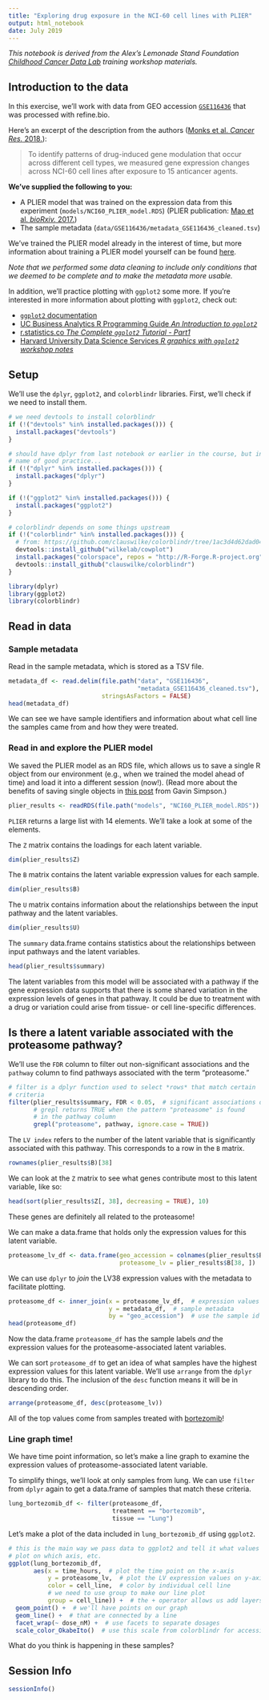 ```yaml
---
title: "Exploring drug exposure in the NCI-60 cell lines with PLIER"
output: html_notebook
date: July 2019
---
```


_This notebook is derived from the Alex's Lemonade Stand Foundation 
[Childhood Cancer Data Lab](https://www.ccdatalab.org/) training workshop 
materials._

## Introduction to the data

In this exercise, we'll work with data from GEO accession [`GSE116436`](https://www.refine.bio/experiments/GSE116436/drug-induced-change-in-gene-expression-across-nci-60-cell-lines-after-exposure-to-15-anticancer-agents-for-2-6-and-24h)
that was processed with refine.bio. 

Here's an excerpt of the description from the authors ([Monks et al. _Cancer Res._ 2018.](https://doi.org/10.1158/0008-5472.CAN-18-0989)):

> To identify patterns of drug-induced gene modulation that occur across different cell types, we measured gene expression changes across NCI-60 cell lines after exposure to 15 anticancer agents.

**We've supplied the following to you:**

* A PLIER model that was trained on the expression data from this experiment (`models/NCI60_PLIER_model.RDS`) (PLIER publication: [Mao et al. _bioRxiv._ 2017.](https://doi.org/10.1101/116061))
* The sample metadata (`data/GSE116436/metadata_GSE116436_cleaned.tsv`)

We've trained the PLIER model already in the interest of time, but more
information about training a PLIER model yourself can be found [here](https://github.com/jaclyn-taroni/2019-applied-bioinformatics/blob/master/README.md#running-plier-yourself).

_Note that we performed some data cleaning to include only conditions that we
deemed to be complete and to make the metadata more usable._

In addition, we'll practice plotting with `ggplot2` some more.
If you're interested in more information about plotting with `ggplot2`, check 
out:

* [`ggplot2` documentation](https://ggplot2.tidyverse.org/)
* [UC Business Analytics R Programming Guide _An Introduction to `ggplot2`_](https://uc-r.github.io/ggplot_intro)
* [r.statistics.co _The Complete `ggplot2` Tutorial - Part1_](http://r-statistics.co/Complete-Ggplot2-Tutorial-Part1-With-R-Code.html)
* [Harvard University Data Science Services _R graphics with `ggplot2` workshop notes_](https://tutorials.iq.harvard.edu/R/Rgraphics/Rgraphics.html)

## Setup

We'll use the `dplyr`, `ggplot2`, and `colorblindr` libraries.
First, we'll check if we need to install them.

```r
# we need devtools to install colorblindr
if (!("devtools" %in% installed.packages())) {
  install.packages("devtools")
}

# should have dplyr from last notebook or earlier in the course, but in the 
# name of good practice...
if (!("dplyr" %in% installed.packages())) {
  install.packages("dplyr")
}

if (!("ggplot2" %in% installed.packages())) {
  install.packages("ggplot2")
}

# colorblindr depends on some things upstream
if (!("colorblindr" %in% installed.packages())) {
  # from: https://github.com/clauswilke/colorblindr/tree/1ac3d4d62dad047b68bb66c06cee927a4517d678#installation
  devtools::install_github("wilkelab/cowplot")
  install.packages("colorspace", repos = "http://R-Forge.R-project.org")
  devtools::install_github("clauswilke/colorblindr")
}
```

```r
library(dplyr)
library(ggplot2)
library(colorblindr)
```

## Read in data

### Sample metadata

Read in the sample metadata, which is stored as a TSV file.

```r
metadata_df <- read.delim(file.path("data", "GSE116436", 
                                    "metadata_GSE116436_cleaned.tsv"),
                          stringsAsFactors = FALSE)
head(metadata_df)
```

We can see we have sample identifiers and information about what cell line the
samples came from and how they were treated.

### Read in and explore the PLIER model

We saved the PLIER model as an RDS file, which allows us to save a single R
object from our environment (e.g., when we trained the model ahead of time) and
load it into a different session (now!).
(Read more about the benefits of saving single objects in [this post](https://www.fromthebottomoftheheap.net/2012/04/01/saving-and-loading-r-objects/) 
from Gavin Simpson.)

```r
plier_results <- readRDS(file.path("models", "NCI60_PLIER_model.RDS"))
```

`PLIER` returns a large list with 14 elements.
We'll take a look at some of the elements.

The `Z` matrix contains the loadings for each latent variable.

```r
dim(plier_results$Z)
```

The `B` matrix contains the latent variable expression values for each sample.

```r
dim(plier_results$B)
```

The `U` matrix contains information about the relationships between the input
pathway and the latent variables.

```r
dim(plier_results$U)
```

The `summary` data.frame contains statistics about the relationships between
input pathways and the latent variables.

```r
head(plier_results$summary)
```

The latent variables from this model will be associated with a pathway if the
gene expression data supports that there is some shared variation in the 
expression levels of genes in that pathway.
It could be due to treatment with a drug or variation could arise from tissue- 
or cell line-specific differences.

## Is there a latent variable associated with the proteasome pathway?

We'll use the `FDR` column to filter out non-significant associations and the
`pathway` column to find pathways associated with the term "proteasome."

```r
# filter is a dplyr function used to select *rows* that match certain 
# criteria
filter(plier_results$summary, FDR < 0.05,  # significant associations only
       # grepl returns TRUE when the pattern "proteasome" is found
       # in the pathway column
       grepl("proteasome", pathway, ignore.case = TRUE))
```

The `LV index` refers to the number of the latent variable that is significantly
associated with this pathway.
This corresponds to a row in the `B` matrix.

```r
rownames(plier_results$B)[38]
```

We can look at the `Z` matrix to see what genes contribute most to this latent
variable, like so:

```r
head(sort(plier_results$Z[, 38], decreasing = TRUE), 10)
```

These genes are definitely all related to the proteasome!

We can make a data.frame that holds only the expression values for this
latent variable.

```r
proteasome_lv_df <- data.frame(geo_accession = colnames(plier_results$B),
                               proteasome_lv = plier_results$B[38, ])
```

We can use `dplyr` to _join_ the LV38 expression values with the metadata to
facilitate plotting.

```r
proteasome_df <- inner_join(x = proteasome_lv_df,  # expression values
                            y = metadata_df,  # sample metadata
                            by = "geo_accession")  # use the sample id to join
head(proteasome_df)
```

Now the data.frame `proteasome_df` has the sample labels _and_ the expression
values for the proteasome-associated latent variables.

We can sort `proteasome_df` to get an idea of what samples have the highest
expression values for this latent variable.
We'll use `arrange` from the `dplyr` library to do this.
The inclusion of the `desc` function means it will be in descending order.

```r
arrange(proteasome_df, desc(proteasome_lv))
```

All of the top values come from samples treated with [bortezomib](https://www.drugbank.ca/drugs/DB00188)!

### Line graph time!

We have time point information, so let's make a line graph to examine the
expression values of proteasome-associated latent variable.

To simplify things, we'll look at only samples from lung.
We can use `filter` from `dplyr` again to get a data.frame of samples that
match these criteria.

```r
lung_bortezomib_df <- filter(proteasome_df,
                             treatment == "bortezomib",
                             tissue == "Lung")
```

Let's make a plot of the data included in `lung_bortezomib_df` using `ggplot2`.

```r
# this is the main way we pass data to ggplot2 and tell it what values to
# plot on which axis, etc.
ggplot(lung_bortezomib_df, 
       aes(x = time_hours,  # plot the time point on the x-axis
           y = proteasome_lv,  # plot the LV expression values on y-axis
           color = cell_line,  # color by individual cell line
           # we need to use group to make our line plot
           group = cell_line)) +  # the + operator allows us add layers
  geom_point() +  # we'll have points on our graph
  geom_line() +  # that are connected by a line
  facet_wrap(~ dose_nM) +  # use facets to separate dosages
  scale_color_OkabeIto()  # use this scale from colorblindr for accessibility
```

What do you think is happening in these samples?

## Session Info

```r
sessionInfo()
```
